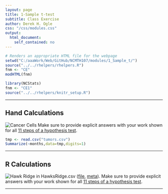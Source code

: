 ```yaml
---
layout: page
title: 1-Sample t-test
subtitle: Class Exercise
author: Derek H. Ogle
css: "/css/modules.css"
output:
  html_document:
    self_contained: no
---
```


```r
# Renders an appropriate HTML file for the webpage
setwd("C:/aaaWork/Web/GitHub/NCMTH107/modules/1_Sample_t/")
source("../../rhelpers/rhelpers.R")
fnm <- "CE"
modHTML(fnm)
```

```r
library(NCStats)
fnm <- "CE1"
source("../../rhelpers/knitr_setup.R")
```

----

## Hand Calculations
<img src="../zimgs/cancer-cells.jpg" alt="Cancer Cells" class="img-right">
  Make sure to provide explicit answers with your work shown for all [11 steps of a hypothesis test](../Hypothesis_Testing/11-steps.html).
```r
tmp <- read.csv("tumors.csv") 
Summarize(~months,data=tmp,digits=1)
```

----

## R Calculations
<img src="../zimgs/hawk_ridge.jpg" alt="Hawk Ridge" class="img-right">
 in HawksRidge.csv ([file](https://github.com/droglenc/NCData/raw/master/HawksRidge.csv), [meta](https://github.com/droglenc/NCData/blob/master/HawksRidge_meta.txt)).    Make sure to provide explicit answers with your work shown for all [11 steps of a hypothesis test](../Hypothesis_Testing/11-steps.html).

----
